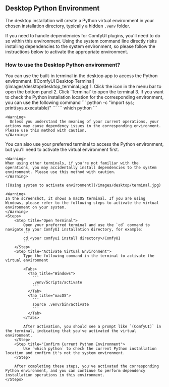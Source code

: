 ## Desktop Python Environment

The desktop installation will create a Python virtual environment in your chosen installation directory, typically a hidden `.venv` folder.

If you need to handle dependencies for ComfyUI plugins, you'll need to do so within this environment. Using the system command line directly risks installing dependencies to the system environment, so please follow the instructions below to activate the appropriate environment.

### How to use the Desktop Python environment?

<Tabs>
  <Tab title="Desktop (Recommended)">
    You can use the built-in terminal in the desktop app to access the Python environment.
    ![ComfyUI Desktop Terminal](/images/desktop/desktop_terminal.jpg)
    1. Click the icon in the menu bar to open the bottom panel
    2. Click `Terminal` to open the terminal
    3. If you want to check the Python installation location for the corresponding environment, you can use the following command
    <Tabs>
      <Tab title="Windows">
      ```
        python -c "import sys; print(sys.executable)"
      ```
      </Tab>
      <Tab title="macOS">
        ```
        which python
        ```
      </Tab>
    </Tabs>

    <Warning>
      Unless you understand the meaning of your current operations, your actions may cause dependency issues in the corresponding environment. Please use this method with caution.
    </Warning>
  </Tab>
  <Tab title="Terminal">
    You can also use your preferred terminal to access the Python environment, but you'll need to activate the virtual environment first.

    <Warning>
    When using other terminals, if you're not familiar with the operations, you may accidentally install dependencies to the system environment. Please use this method with caution.
    </Warning>

    ![Using system to activate environment](/images/desktop/terminal.jpg)

    <Warning>
    In the screenshot, it shows a macOS terminal. If you are using Windows, please refer to the following steps to activate the virtual environment on your system.    
    </Warning>
    <Steps>
        <Step title="Open Terminal">
            Open your preferred terminal and use the `cd` command to navigate to your ComfyUI installation directory, for example:
            ```
            cd <your comfyui install directory>/ComfyUI
            ```
        </Step>
        <Step title="Activate Virtual Environment">
            Type the following command in the terminal to activate the virtual environment

            <Tabs>
              <Tab title="Windows">
                ```
                .venv/Scripts/activate
                ```
              </Tab>
              <Tab title="macOS">
                ```
                source .venv/bin/activate
                ```
              </Tab>
            </Tabs>
           
            After activation, you should see a prompt like `(ComfyUI)` in the terminal, indicating that you've activated the virtual environment.
        </Step>
        <Step title="Confirm Current Python Environment">
            Use `which python` to check the current Python installation location and confirm it's not the system environment.
        </Step>
        
        After completing these steps, you've activated the corresponding Python environment, and you can continue to perform dependency installation operations in this environment.
    </Steps>
  </Tab>
</Tabs>